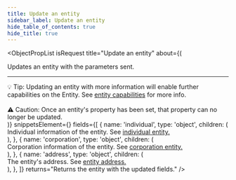```yaml
---
title: Update an entity
sidebar_label: Update an entity
hide_table_of_contents: true
hide_title: true
---
```



<ObjectPropList
  isRequest
  title="Update an entity"
  about={(
    <div>
      <span>Updates an entity with the parameters sent.</span>
      <hr className="dotted-divider" />
      <span className="pill-info">💡 Tip:</span> Updating an entity
      with more information will enable further capabilities on
      the Entity. See <a href="/api/core/entities/object#capabilities">entity capabilities</a> for
      more info.
      <br/><br/>
      <span className="pill-warning">⚠️ Caution:</span> Once an entity's
      property has been set, that property can no longer be updated.
    </div>
  )}
  snippetsElement={<EntitiesUpdate />}
  fields={[
    {
      name: 'individual',
      type: 'object',
      children: (
        <div>
          Individual information of the
          entity. See <a href="/api/core/entities/object#individual">individual entity.</a>
        </div>
      ),
    },
    {
      name: 'corporation',
      type: 'object',
      children: (
        <div>
          Corporation information of the
          entity. See <a href="/api/core/entities/object#corporation">corporation entity.</a>
        </div>
      ),
    },
    {
      name: 'address',
      type: 'object',
      children: (
        <div>
          The entity's address. See <a href="/api/core/entities/object#address">entity address.</a>
        </div>
      ),
    },
  ]}
  returns="Returns the entity with the updated fields."
/>
